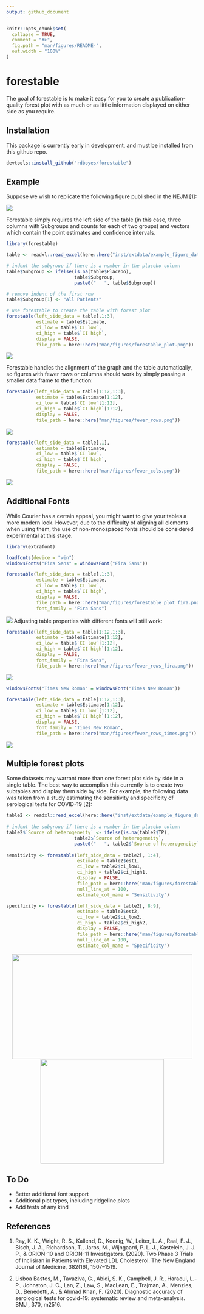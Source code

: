 ```yaml
---
output: github_document
---
```


<!-- README.md is generated from README.Rmd. Please edit that file -->

```r
knitr::opts_chunk$set(
  collapse = TRUE,
  comment = "#>",
  fig.path = "man/figures/README-",
  out.width = "100%"
)
```

# forestable

<!-- badges: start -->
<!-- badges: end -->

The goal of forestable is to make it easy for you to create a publication-quality forest plot with as much or as little information displayed on either side as you require. 

## Installation

This package is currently early in development, and must be installed from this github repo.

``` r
devtools::install_github("rdboyes/forestable")
```

## Example

Suppose we wish to replicate the following figure published in the NEJM [1]:

![](man/figures/target_figure.jpg)

Forestable simply requires the left side of the table (in this case, three columns with Subgroups and counts for each of two groups) and vectors which contain the point estimates and confidence intervals. 

```r
library(forestable)

table <- readxl::read_excel(here::here("inst/extdata/example_figure_data.xlsx"))

# indent the subgroup if there is a number in the placebo column
table$Subgroup <- ifelse(is.na(table$Placebo), 
                         table$Subgroup,
                         paste0("   ", table$Subgroup))

# remove indent of the first row
table$Subgroup[1] <- "All Patients"

# use forestable to create the table with forest plot
forestable(left_side_data = table[,1:3],
           estimate = table$Estimate,
           ci_low = table$`CI low`,
           ci_high = table$`CI high`,
           display = FALSE,
           file_path = here::here("man/figures/forestable_plot.png"))
```


![](man/figures/forestable_plot.png)

Forestable handles the alignment of the graph and the table automatically, so figures with fewer rows or columns should work by simply passing a smaller data frame to the function:

```r
forestable(left_side_data = table[1:12,1:3],
           estimate = table$Estimate[1:12],
           ci_low = table$`CI low`[1:12],
           ci_high = table$`CI high`[1:12],
           display = FALSE,
           file_path = here::here("man/figures/fewer_rows.png"))
```

![](man/figures/fewer_rows.png)

```r
forestable(left_side_data = table[,1],
           estimate = table$Estimate,
           ci_low = table$`CI low`,
           ci_high = table$`CI high`,
           display = FALSE,
           file_path = here::here("man/figures/fewer_cols.png"))
```

![](man/figures/fewer_cols.png)

## Additional Fonts

While Courier has a certain appeal, you might want to give your tables a more modern look. However, due to the difficulty of aligning all elements when using them, the use of non-monospaced fonts should be considered experimental at this stage.

```r
library(extrafont)

loadfonts(device = "win")
windowsFonts("Fira Sans" = windowsFont("Fira Sans"))

forestable(left_side_data = table[,1:3],
           estimate = table$Estimate,
           ci_low = table$`CI low`,
           ci_high = table$`CI high`,
           display = FALSE,
           file_path = here::here("man/figures/forestable_plot_fira.png"),
           font_family = "Fira Sans")
```

![](man/figures/forestable_plot_fira.png)
Adjusting table properties with different fonts will still work:

```r
forestable(left_side_data = table[1:12,1:3],
           estimate = table$Estimate[1:12],
           ci_low = table$`CI low`[1:12],
           ci_high = table$`CI high`[1:12],
           display = FALSE,
           font_family = "Fira Sans",
           file_path = here::here("man/figures/fewer_rows_fira.png"))
```

![](man/figures/fewer_rows_fira.png)
```r
windowsFonts("Times New Roman" = windowsFont("Times New Roman"))

forestable(left_side_data = table[1:12,1:3],
           estimate = table$Estimate[1:12],
           ci_low = table$`CI low`[1:12],
           ci_high = table$`CI high`[1:12],
           display = FALSE,
           font_family = "Times New Roman",
           file_path = here::here("man/figures/fewer_rows_times.png"))
```

![](man/figures/fewer_rows_times.png)


## Multiple forest plots

Some datasets may warrant more than one forest plot side by side in a single table. The best way to accomplish this currently is to create two subtables and display them side by side. For example, the following data was taken from a study estimating the sensitivity and specificity of serological tests for COVID-19 [2]:

```r
table2 <- readxl::read_excel(here::here("inst/extdata/example_figure_data_2.xlsx"))
    
# indent the subgroup if there is a number in the placebo column
table2$`Source of heterogeneity` <- ifelse(is.na(table2$TP), 
                         table2$`Source of heterogeneity`,
                         paste0("   ", table2$`Source of heterogeneity`))
                         
sensitivity <- forestable(left_side_data = table2[, 1:4],
                          estimate = table2$est1, 
                          ci_low = table2$ci_low1,
                          ci_high = table2$ci_high1,
                          display = FALSE,
                          file_path = here::here("man/figures/forestable_sensitivity.png"),
                          null_line_at = 100,
                          estimate_col_name = "Sensitivity")

specificity <- forestable(left_side_data = table2[, 8:9],
                          estimate = table2$est2, 
                          ci_low = table2$ci_low2,
                          ci_high = table2$ci_high2,
                          display = FALSE,
                          file_path = here::here("man/figures/forestable_specificity.png"),
                          null_line_at = 100,
                          estimate_col_name = "Specificity")
```

<p align="center">
  <img src="man/figures/forestable_sensitivity.png" width="475" height="275">
  <img src="man/figures/forestable_specificity.png" width="325" height="275">
</p>

## To Do

- Better additional font support
- Additional plot types, including ridgeline plots
- Add tests of any kind


## References

1. Ray, K. K., Wright, R. S., Kallend, D., Koenig, W., Leiter, L. A., Raal, F. J., Bisch, J. A., Richardson, T., Jaros, M., Wijngaard, P. L. J., Kastelein, J. J. P., & ORION-10 and ORION-11 Investigators. (2020). Two Phase 3 Trials of Inclisiran in Patients with Elevated LDL Cholesterol. The New England Journal of Medicine, 382(16), 1507–1519. 

2. Lisboa Bastos, M., Tavaziva, G., Abidi, S. K., Campbell, J. R., Haraoui, L.-P., Johnston, J. C., Lan, Z., Law, S., MacLean, E., Trajman, A., Menzies, D., Benedetti, A., & Ahmad Khan, F. (2020). Diagnostic accuracy of serological tests for covid-19: systematic review and meta-analysis. BMJ , 370, m2516.
